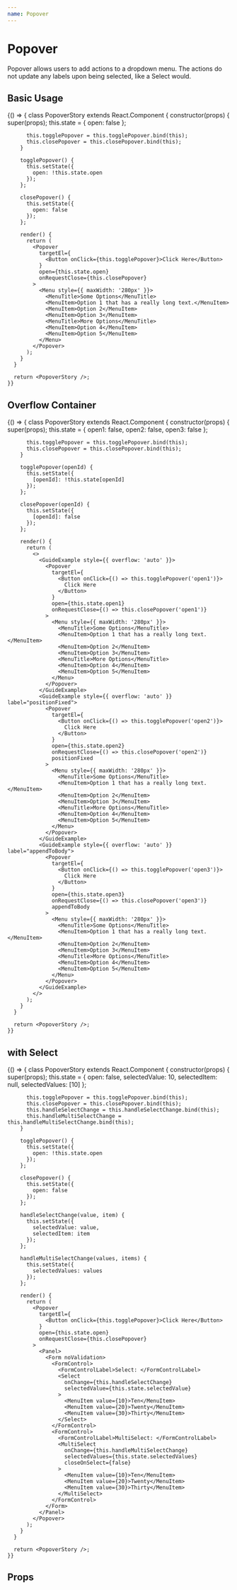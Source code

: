 ```yaml
---
name: Popover
---
```




# Popover

Popover allows users to add actions to a dropdown menu. The actions do not
update any labels upon being selected, like a Select would.

## Basic Usage

<Playground>
  {() => {
      class PopoverStory extends React.Component {
        constructor(props) {
          super(props);
          this.state = {
            open: false
          };

          this.togglePopover = this.togglePopover.bind(this);
          this.closePopover = this.closePopover.bind(this);
        }

        togglePopover() {
          this.setState({
            open: !this.state.open
          });
        };

        closePopover() {
          this.setState({
            open: false
          });
        };

        render() {
          return (
            <Popover
              targetEl={
                <Button onClick={this.togglePopover}>Click Here</Button>
              }
              open={this.state.open}
              onRequestClose={this.closePopover}
            >
              <Menu style={{ maxWidth: '280px' }}>
                <MenuTitle>Some Options</MenuTitle>
                <MenuItem>Option 1 that has a really long text.</MenuItem>
                <MenuItem>Option 2</MenuItem>
                <MenuItem>Option 3</MenuItem>
                <MenuTitle>More Options</MenuTitle>
                <MenuItem>Option 4</MenuItem>
                <MenuItem>Option 5</MenuItem>
              </Menu>
            </Popover>
          );
        }
      }

      return <PopoverStory />;
    }}

</Playground>

## Overflow Container

<Playground>
  {() => {
      class PopoverStory extends React.Component {
        constructor(props) {
          super(props);
          this.state = {
            open1: false,
            open2: false,
            open3: false
          };

          this.togglePopover = this.togglePopover.bind(this);
          this.closePopover = this.closePopover.bind(this);
        }

        togglePopover(openId) {
          this.setState({
            [openId]: !this.state[openId]
          });
        };

        closePopover(openId) {
          this.setState({
            [openId]: false
          });
        };

        render() {
          return (
            <>
              <GuideExample style={{ overflow: 'auto' }}>
                <Popover
                  targetEl={
                    <Button onClick={() => this.togglePopover('open1')}>
                      Click Here
                    </Button>
                  }
                  open={this.state.open1}
                  onRequestClose={() => this.closePopover('open1')}
                >
                  <Menu style={{ maxWidth: '280px' }}>
                    <MenuTitle>Some Options</MenuTitle>
                    <MenuItem>Option 1 that has a really long text.</MenuItem>
                    <MenuItem>Option 2</MenuItem>
                    <MenuItem>Option 3</MenuItem>
                    <MenuTitle>More Options</MenuTitle>
                    <MenuItem>Option 4</MenuItem>
                    <MenuItem>Option 5</MenuItem>
                  </Menu>
                </Popover>
              </GuideExample>
              <GuideExample style={{ overflow: 'auto' }} label="positionFixed">
                <Popover
                  targetEl={
                    <Button onClick={() => this.togglePopover('open2')}>
                      Click Here
                    </Button>
                  }
                  open={this.state.open2}
                  onRequestClose={() => this.closePopover('open2')}
                  positionFixed
                >
                  <Menu style={{ maxWidth: '280px' }}>
                    <MenuTitle>Some Options</MenuTitle>
                    <MenuItem>Option 1 that has a really long text.</MenuItem>
                    <MenuItem>Option 2</MenuItem>
                    <MenuItem>Option 3</MenuItem>
                    <MenuTitle>More Options</MenuTitle>
                    <MenuItem>Option 4</MenuItem>
                    <MenuItem>Option 5</MenuItem>
                  </Menu>
                </Popover>
              </GuideExample>
              <GuideExample style={{ overflow: 'auto' }} label="appendToBody">
                <Popover
                  targetEl={
                    <Button onClick={() => this.togglePopover('open3')}>
                      Click Here
                    </Button>
                  }
                  open={this.state.open3}
                  onRequestClose={() => this.closePopover('open3')}
                  appendToBody
                >
                  <Menu style={{ maxWidth: '280px' }}>
                    <MenuTitle>Some Options</MenuTitle>
                    <MenuItem>Option 1 that has a really long text.</MenuItem>
                    <MenuItem>Option 2</MenuItem>
                    <MenuItem>Option 3</MenuItem>
                    <MenuTitle>More Options</MenuTitle>
                    <MenuItem>Option 4</MenuItem>
                    <MenuItem>Option 5</MenuItem>
                  </Menu>
                </Popover>
              </GuideExample>
            </>
          );
        }
      }

      return <PopoverStory />;
    }}

</Playground>

## with Select

<Playground>
  {() => {
      class PopoverStory extends React.Component {
        constructor(props) {
          super(props);
          this.state = {
            open: false,
            selectedValue: 10,
            selectedItem: null,
            selectedValues: [10]
          };

          this.togglePopover = this.togglePopover.bind(this);
          this.closePopover = this.closePopover.bind(this);
          this.handleSelectChange = this.handleSelectChange.bind(this);
          this.handleMultiSelectChange = this.handleMultiSelectChange.bind(this);
        }

        togglePopover() {
          this.setState({
            open: !this.state.open
          });
        };

        closePopover() {
          this.setState({
            open: false
          });
        };

        handleSelectChange(value, item) {
          this.setState({
            selectedValue: value,
            selectedItem: item
          });
        };

        handleMultiSelectChange(values, items) {
          this.setState({
            selectedValues: values
          });
        };

        render() {
          return (
            <Popover
              targetEl={
                <Button onClick={this.togglePopover}>Click Here</Button>
              }
              open={this.state.open}
              onRequestClose={this.closePopover}
            >
              <Panel>
                <Form noValidation>
                  <FormControl>
                    <FormControlLabel>Select: </FormControlLabel>
                    <Select
                      onChange={this.handleSelectChange}
                      selectedValue={this.state.selectedValue}
                    >
                      <MenuItem value={10}>Ten</MenuItem>
                      <MenuItem value={20}>Twenty</MenuItem>
                      <MenuItem value={30}>Thirty</MenuItem>
                    </Select>
                  </FormControl>
                  <FormControl>
                    <FormControlLabel>MultiSelect: </FormControlLabel>
                    <MultiSelect
                      onChange={this.handleMultiSelectChange}
                      selectedValues={this.state.selectedValues}
                      closeOnSelect={false}
                    >
                      <MenuItem value={10}>Ten</MenuItem>
                      <MenuItem value={20}>Twenty</MenuItem>
                      <MenuItem value={30}>Thirty</MenuItem>
                    </MultiSelect>
                  </FormControl>
                </Form>
              </Panel>
            </Popover>
          );
        }
      }

      return <PopoverStory />;
    }}

</Playground>

## Props

<PropsTable of={Popover} />
